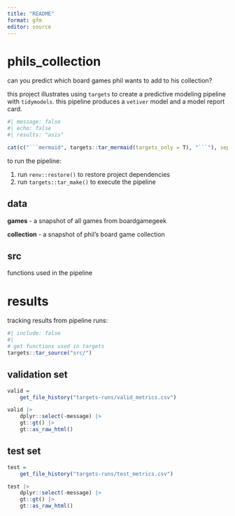 ```yaml
---
title: "README"
format: gfm
editor: source
---
```


# phils_collection

can you predict which board games phil wants to add to his collection?

this project illustrates using `targets` to create a predictive modeling pipeline with `tidymodels`. this pipeline produces a `vetiver` model and a model report card.

```r
#| message: false
#| echo: false
#| results: "asis"

cat(c("```mermaid", targets::tar_mermaid(targets_only = T), "```"), sep = "\n")

```

to run the pipeline:

1. run `renv::restore()` to restore project dependencies
2. run `targets::tar_make()` to execute the pipeline

## data

**games** - a snapshot of all games from boardgamegeek

**collection** - a snapshot of phil's board game collection

## src

functions used in the pipeline

# results

tracking results from pipeline runs:

```r
#| include: false
#| 
# get functions used in targets
targets::tar_source("src/")

```


## validation set

```r

valid = 
    get_file_history("targets-runs/valid_metrics.csv")

valid |>
    dplyr::select(-message) |>
    gt::gt() |>
    gt::as_raw_html()

```

## test set

```r

test = 
    get_file_history("targets-runs/test_metrics.csv")

test |>
    dplyr::select(-message) |>
    gt::gt() |>
    gt::as_raw_html()

```

